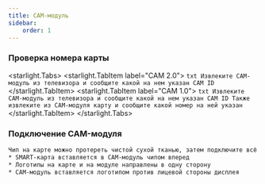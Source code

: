 ```yaml
---
title: CAM-модуль
sidebar:
    order: 1
---
```


### Проверка номера карты
<starlight.Tabs>
    <starlight.TabItem label="CAM 2.0">
        ```txt
        Извлеките CAM-модуль из телевизора и сообщите какой на нем указан CAM ID
        ```
    </starlight.TabItem>
    <starlight.TabItem label="CAM 1.0">
        ```txt
        Извлеките CAM-модуль из телевизора и сообщите какой на нем указан CAM ID
        Также извлеките из CAM-модуля карту и сообщите какой номер на ней указан
        ```
    </starlight.TabItem>
</starlight.Tabs>

### Подключение CAM-модуля
```txt
Чип на карте можно протереть чистой сухой тканью, затем подключите всё обратно:
* SMART-карта вставляется в CAM-модуль чипом вперед
* Логотипы на карте и на модуле направлены в одну сторону
* CAM-модуль вставляется логотипом против лицевой стороны дисплея
```